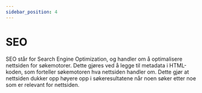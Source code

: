 ```yaml
---
sidebar_position: 4
---
```



# SEO

<div
  style={{
    width: 300,
    maxWidth: "100%",
    float: "right",
    margin: "0 1rem 1rem 1rem",
  }}
>
  <SEO style={{ width: "100%", height: "100%" }} />
</div>

SEO står for Search Engine Optimization, og handler om å optimalisere nettsiden for søkemotorer.
Dette gjøres ved å legge til metadata i HTML-koden, som forteller søkemotoren hva nettsiden handler om.
Dette gjør at nettsiden dukker opp høyere opp i søkeresultatene når noen søker etter noe som er relevant for nettsiden.
